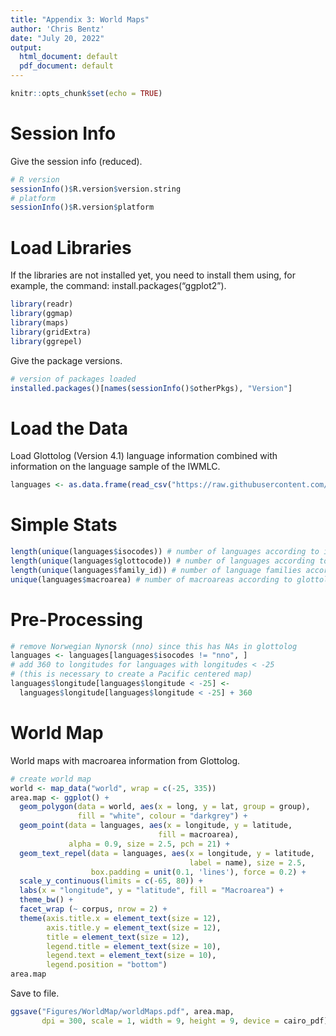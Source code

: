```yaml
---
title: "Appendix 3: World Maps"
author: 'Chris Bentz'
date: "July 20, 2022"
output:
  html_document: default
  pdf_document: default
---
```


```r
knitr::opts_chunk$set(echo = TRUE)
```

# Session Info
Give the session info (reduced).
```r
# R version
sessionInfo()$R.version$version.string
# platform
sessionInfo()$R.version$platform 
```

# Load Libraries
If the libraries are not installed yet, you need to install them using, for example, the command: install.packages("ggplot2").
```r
library(readr)
library(ggmap)
library(maps)
library(gridExtra)
library(ggrepel)
```

Give the package versions.
```r
# version of packages loaded
installed.packages()[names(sessionInfo()$otherPkgs), "Version"]
```

# Load the Data 
Load Glottolog (Version 4.1) language information combined with information on the language sample of the IWMLC.
```r
languages <- as.data.frame(read_csv("https://raw.githubusercontent.com/IWMLC/language-complexity-metrics/master/languages_metaInfo.csv"))
```

# Simple Stats
```r
length(unique(languages$isocodes)) # number of languages according to iso
length(unique(languages$glottocode)) # number of languages according to glottolog
length(unique(languages$family_id)) # number of language families according to glottolog
unique(languages$macroarea) # number of macroareas according to glottolog
```

# Pre-Processing
```r
# remove Norwegian Nynorsk (nno) since this has NAs in glottolog
languages <- languages[languages$isocodes != "nno", ]
# add 360 to longitudes for languages with longitudes < -25 
# (this is necessary to create a Pacific centered map)
languages$longitude[languages$longitude < -25] <- 
  languages$longitude[languages$longitude < -25] + 360
```

# World Map
World maps with macroarea information from Glottolog.
```r
# create world map
world <- map_data("world", wrap = c(-25, 335)) 
area.map <- ggplot() + 
  geom_polygon(data = world, aes(x = long, y = lat, group = group), 
               fill = "white", colour = "darkgrey") +
  geom_point(data = languages, aes(x = longitude, y = latitude, 
                                 fill = macroarea), 
             alpha = 0.9, size = 2.5, pch = 21) +
  geom_text_repel(data = languages, aes(x = longitude, y = latitude, 
                                        label = name), size = 2.5,
                  box.padding = unit(0.1, 'lines'), force = 0.2) +
  scale_y_continuous(limits = c(-65, 80)) +
  labs(x = "longitude", y = "latitude", fill = "Macroarea") +
  theme_bw() +
  facet_wrap (~ corpus, nrow = 2) +
  theme(axis.title.x = element_text(size = 12),
        axis.title.y = element_text(size = 12),
        title = element_text(size = 12),
        legend.title = element_text(size = 10),
        legend.text = element_text(size = 10),
        legend.position = "bottom")
area.map
```

Save to file.
```r
ggsave("Figures/WorldMap/worldMaps.pdf", area.map, 
       dpi = 300, scale = 1, width = 9, height = 9, device = cairo_pdf)
```
